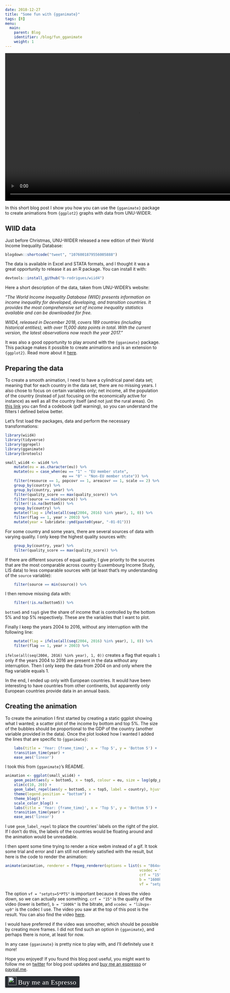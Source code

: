 ```yaml
---
date: 2018-12-27
title: "Some fun with {gganimate}"
tags: [R]
menu:
  main:
    parent: Blog
    identifier: /blog/fun_gganimate
    weight: 1
---
```


<div style="text-align:center;">
<video width="864" height="480" controls>
  <source src="/img/wiid_gganimate.webm" type="video/webm">
Your browser does not support the video tag.
</video>
</div>

In this short blog post I show you how you can use the `{gganimate}` package to create animations
from `{ggplot2}` graphs with data from UNU-WIDER.

## WIID data

Just before Christmas, UNU-WIDER released a new edition of their World Income Inequality Database:

```r
blogdown::shortcode("tweet", "1076001879556005888")
```

The data is available in Excel and STATA formats, and I thought it was a great opportunity to 
release it as an R package. You can install it with:

```r
devtools::install_github("b-rodrigues/wiid4")
```

Here a short description of the data, taken from UNU-WIDER's website:

*"The World Income Inequality Database (WIID) presents information on income inequality for 
developed, developing, and transition countries. It provides the most comprehensive set of income 
inequality statistics available and can be downloaded for free.*

*WIID4, released in December 2018, covers 189 countries (including historical entities), with over 
11,000 data points in total. With the current version, the latest observations now reach the year 2017."*

It was also a good opportunity to play around with the `{gganimate}` package. This package
makes it possible to create animations and is an extension to `{ggplot2}`. Read more about it 
[here](https://github.com/thomasp85/gganimate).

## Preparing the data

To create a smooth animation, I need to have a cylindrical panel data set; meaning that for each 
country in the data set, there are no missing years. I also chose to focus on certain variables
only; net income, all the population of the country (instead of just focusing on the economically
active for instance) as well as all the country itself (and not just the rural areas). 
On [this link](https://www.wider.unu.edu/sites/default/files/WIID/PDF/WIID4%20User%20Guide.pdf) you
can find a codebook (pdf warning), so you can understand the filters I defined below better.

Let's first load the packages, data and perform the necessary transformations:

```r
library(wiid4)
library(tidyverse)
library(ggrepel)
library(gganimate)
library(brotools)

small_wiid4 <- wiid4 %>%
    mutate(eu = as.character(eu)) %>%
    mutate(eu = case_when(eu == "1" ~ "EU member state",
                          eu == "0" ~ "Non-EU member state")) %>%
    filter(resource == 1, popcovr == 1, areacovr == 1, scale == 2) %>%
    group_by(country) %>%
    group_by(country, year) %>%
    filter(quality_score == max(quality_score)) %>%
    filter(source == min(source)) %>%
    filter(!is.na(bottom5)) %>%
    group_by(country) %>%
    mutate(flag = ifelse(all(seq(2004, 2016) %in% year), 1, 0)) %>%
    filter(flag == 1, year > 2003) %>%
    mutate(year = lubridate::ymd(paste0(year, "-01-01")))
```

For some country and some years, there are several sources of data with varying quality. I only
keep the highest quality sources with:

```r
    group_by(country, year) %>%
    filter(quality_score == max(quality_score)) %>%
```

If there are different sources of equal quality, I give priority to the sources that are the most
comparable across country (Luxembourg Income Study, LIS data) to less comparable sources with
(at least that's my understanding of the `source` variable):

```r
    filter(source == min(source)) %>%
```

I then remove missing data with:
 
```r
    filter(!is.na(bottom5)) %>%
```

`bottom5` and `top5` give the share of income that is controlled by the bottom 5% and top 5% 
respectively. These are the variables that I want to plot.

Finally I keep the years 2004 to 2016, without any interruption with the following line:

```r
    mutate(flag = ifelse(all(seq(2004, 2016) %in% year), 1, 0)) %>%
    filter(flag == 1, year > 2003) %>%
```

`ifelse(all(seq(2004, 2016) %in% year), 1, 0))` creates a flag that equals `1` only if the years
2004 to 2016 are present in the data without any interruption. Then I only keep the data from 2004
on and only where the flag variable equals 1. 

In the end, I ended up only with European countries. It would have been interesting to have countries
from other continents, but apparently only European countries provide data in an annual basis. 

## Creating the animation

To create the animation I first started by creating a static ggplot showing what I wanted; 
a scatter plot of the income by bottom and top 5%. The size of the bubbles should be proportional
to the GDP of the country (another variable provided in the data). Once the plot looked how I wanted
I added the lines that are specific to `{gganimate}`:

```r
    labs(title = 'Year: {frame_time}', x = 'Top 5', y = 'Bottom 5') +
    transition_time(year) +
    ease_aes('linear')
```

I took this from `{gganimate}`'s README.

```r
animation <- ggplot(small_wiid4) +
    geom_point(aes(y = bottom5, x = top5, colour = eu, size = log(gdp_ppp_pc_usd2011))) +
    xlim(c(10, 20)) +
    geom_label_repel(aes(y = bottom5, x = top5, label = country), hjust = 1, nudge_x = 20) +
    theme(legend.position = "bottom") +
    theme_blog() +
    scale_color_blog() +
    labs(title = 'Year: {frame_time}', x = 'Top 5', y = 'Bottom 5') +
    transition_time(year) +
    ease_aes('linear')
```

I use `geom_label_repel` to place the countries' labels on the right of the plot. If I don't do 
this, the labels of the countries would be floating around and the animation would be unreadable. 

I then spent some time trying to render a nice webm instead of a gif. It took some trial and error
and I am still not entirely satisfied with the result, but here is the code to render the animation:

```r
animate(animation, renderer = ffmpeg_renderer(options = list(s = "864x480", 
                                                             vcodec = "libvpx-vp9",
                                                             crf = "15",
                                                             b = "1600k", 
                                                             vf = "setpts=5*PTS")))
```

The option `vf = "setpts=5*PTS"` is important because it slows the video down, so we can actually
see something. `crf = "15"` is the quality of the video (lower is better), `b = "1600k"` is the 
bitrate, and `vcodec = "libvpx-vp9"` is the codec I use. The video you saw at the top of this 
post is the result. You can also find the video [here](https://raw.githubusercontent.com/rbind/b-rodrigues.github.com/master/static/img/wiid_gganimate.webm).

I would have preferred if the video was smoother, which should be possible by creating more frames.
I did not find such an option in `{gganimate}`, and perhaps there is none, at least for now.

In any case `{gganimate}` is pretty nice to play with, and I'll definitely use it more!

Hope you enjoyed! If you found this blog post useful, you might want to follow 
me on [twitter](https://www.twitter.com/brodriguesco) for blog post updates and 
[buy me an espresso](https://www.buymeacoffee.com/brodriguesco) or [paypal.me](paypal.me/brodriguesco).

<style>.bmc-button img{width: 27px !important;margin-bottom: 1px !important;box-shadow: none !important;border: none !important;vertical-align: middle !important;}.bmc-button{line-height: 36px !important;height:37px !important;text-decoration: none !important;display:inline-flex !important;color:#ffffff !important;background-color:#272b30 !important;border-radius: 3px !important;border: 1px solid transparent !important;padding: 1px 9px !important;font-size: 22px !important;letter-spacing:0.6px !important;box-shadow: 0px 1px 2px rgba(190, 190, 190, 0.5) !important;-webkit-box-shadow: 0px 1px 2px 2px rgba(190, 190, 190, 0.5) !important;margin: 0 auto !important;font-family:'Cookie', cursive !important;-webkit-box-sizing: border-box !important;box-sizing: border-box !important;-o-transition: 0.3s all linear !important;-webkit-transition: 0.3s all linear !important;-moz-transition: 0.3s all linear !important;-ms-transition: 0.3s all linear !important;transition: 0.3s all linear !important;}.bmc-button:hover, .bmc-button:active, .bmc-button:focus {-webkit-box-shadow: 0px 1px 2px 2px rgba(190, 190, 190, 0.5) !important;text-decoration: none !important;box-shadow: 0px 1px 2px 2px rgba(190, 190, 190, 0.5) !important;opacity: 0.85 !important;color:#82518c !important;}</style><link href="https://fonts.googleapis.com/css?family=Cookie" rel="stylesheet"><a class="bmc-button" target="_blank" href="https://www.buymeacoffee.com/brodriguesco"><img src="https://www.buymeacoffee.com/assets/img/BMC-btn-logo.svg" alt="Buy me an Espresso"><span style="margin-left:5px">Buy me an Espresso</span></a>

